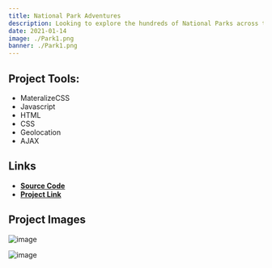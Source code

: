 ```yaml
---
title: National Park Adventures
description: Looking to explore the hundreds of National Parks across the United States. Try out National Park Adventures! With this web application, you can search national parks by state or current location and get up to date info on park hours, activities and more.
date: 2021-01-14
image: ./Park1.png
banner: ./Park1.png
---
```


<Row>
<Col>

## Project Tools:

* MateralizeCSS
* Javascript
* HTML
* CSS
* Geolocation
* AJAX


</Col>
<Col>

## Links

*  **[Source Code](https://github.com/mgpirmal/Project-W7-Group-5)**
*  **[Project Link](https://mgpirmal.github.io/Project-W7-Group-5/)**

</Col>
</Row>




## Project Images

<Row>
<Col>

![image](./Park1.png)

</Col>
<Col>

![image](./Park2.png)

</Col>
</Row>

